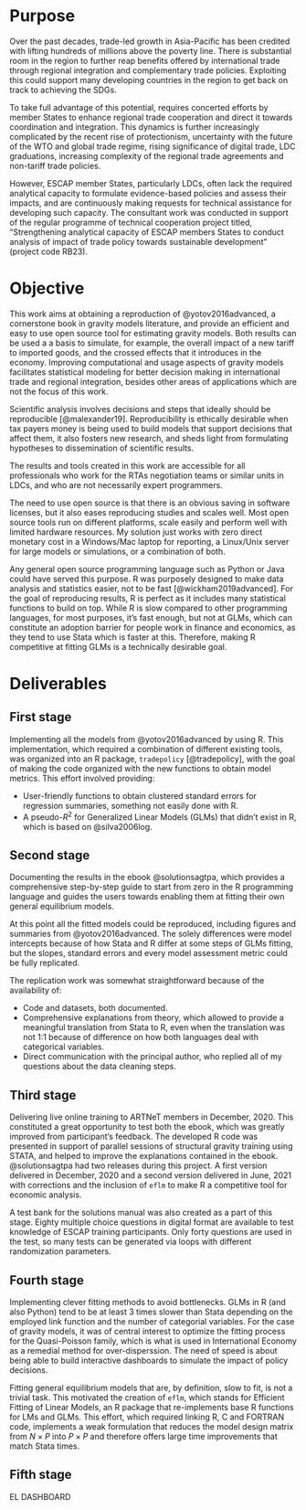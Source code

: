 \chapter{Purpose, Objective and Deliverables}

# Purpose

Over the past decades, trade-led growth in Asia-Pacific has been credited with lifting hundreds of millions above the poverty line. There is substantial room in  the region to further reap benefits offered by international trade through regional integration and complementary trade policies. Exploiting this could support many developing countries in the region to get back on track to achieving the SDGs.

To take full advantage of this potential, requires concerted efforts by member States to enhance regional trade cooperation and direct it towards coordination and integration. This dynamics is further increasingly complicated by the recent rise of protectionism, uncertainty with the future of the WTO and global trade regime, rising significance of digital trade, LDC graduations, increasing complexity of the regional trade agreements and non-tariff trade policies. 

However, ESCAP member States, particularly LDCs, often lack the required analytical capacity to formulate evidence-based policies and assess their impacts, and are continuously making requests for technical assistance for developing such capacity. The consultant work was conducted in support of the regular programme of technical cooperation project titled, "Strengthening analytical capacity of ESCAP members States to conduct analysis of impact of trade policy towards sustainable development" (project code RB23).

# Objective

This work aims at obtaining a reproduction of @yotov2016advanced, a cornerstone book in gravity models literature, and provide an efficient and easy to use open source tool for estimating gravity models. Both results can be used a a basis to simulate, for example, the overall impact of a new tariff to imported goods, and the crossed effects that it introduces in the economy. Improving computational and usage aspects of gravity models facilitates statistical modeling for better decision making in international trade and regional integration, besides other areas of applications which are not the focus of this work.

Scientific analysis involves decisions and steps that ideally should be reproducible [@malexander19]. Reproducibility is ethically desirable when tax payers money is being used to build models that support decisions that affect them, it also fosters new research, and sheds light from formulating hypotheses to dissemination of scientific results. 

The results and tools created in this work are accessible for all professionals who work for the RTAs negotiation teams or similar units in LDCs, and who are not necessarily expert programmers.

The need to use open source is that there is an obvious saving in software licenses, but it also eases reproducing studies and scales well. Most open source tools run on different platforms, scale easily and perform well with limited hardware resources. My solution just works with zero direct monetary cost in a Windows/Mac laptop for reporting, a Linux/Unix server for large models or simulations, or a combination of both.

Any general open source programming language such as Python or Java could have served this purpose. R was purposely designed to make data analysis and statistics easier, not to be fast [@wickham2019advanced]. For the goal of reproducing results, R is perfect as it includes many statistical functions to build on top. While R is slow compared to other programming languages, for most purposes, it’s fast enough, but not at GLMs, which can constitute an adoption barrier for people work in finance and economics, as they tend to use Stata which is faster at this. Therefore, making R competitive at fitting GLMs is a technically desirable goal.

<!-- A side consequence of open source solutions is that these rely on well established open formats, which can be read with zero compatibility problems with both open source software (e.g. Python) and closed source software (e.g. Stata or SPSS). Closed source formats are not fully retro compatible or cross platform compatible, a good example is the impossibility of importing Stata files created with recent versions by using older Stata editions, and the same happens with well extended proprietary software such as Microsoft Excel. Open source formats such as the brand new Apache Arrow or classic fully specified formats such as CSV, XML or JSON lack the retro compatibility problem. -->

# Deliverables

## First stage

Implementing all the models from @yotov2016advanced by using R. This implementation, which required a combination of different existing tools, was organized into an R package, `tradepolicy` [@tradepolicy], with the goal of making the code organized with the new functions to obtain model metrics. This effort involved providing:

* User-friendly functions to obtain clustered standard errors for regression summaries, something not easily done with R.
* A pseudo-$R^2$ for Generalized Linear Models (GLMs) that didn't exist in R, which is based on @silva2006log.

## Second stage

Documenting the results in the ebook @solutionsagtpa, which provides a comprehensive step-by-step guide to start from zero in the R programming language and guides the users towards enabling them at fitting their own general equilibrium models.

At this point all the fitted models could be reproduced, including figures and summaries from @yotov2016advanced. The solely differences were model intercepts because of how Stata and R differ at some steps of GLMs fitting, but the slopes, standard errors and every model assessment metric could be fully replicated.

The replication work was somewhat straightforward because of the availability of:

* Code and datasets, both documented.
* Comprehensive explanations from theory, which allowed to provide a meaningful translation from Stata to R, even when the translation was not 1:1 because of difference on how both languages deal with categorical variables.
* Direct communication with the principal author, who replied all of my questions about the data cleaning steps.

## Third stage

Delivering live online training to ARTNeT members in December, 2020. This constituted a great opportunity to test both the ebook, which was greatly improved from participant's feedback. The developed R code was presented in support of parallel sessions of structural gravity training using STATA, and helped to improve the explanations contained in the ebook. @solutionsagtpa had two releases during this project. A first version delivered in December, 2020 and a second version delivered in June, 2021 with corrections and the inclusion of `eflm` to make R a competitive tool for economic analysis.

A test bank for the solutions manual was also created as a part of this stage. Eighty multiple choice questions in digital format are available to test knowledge of ESCAP training participants. Only forty questions are used in the test, so many tests can be generated via loops with different randomization parameters.

## Fourth stage

Implementing clever fitting methods to avoid bottlenecks. GLMs in R (and also Python) tend to be at least 3 times slower than Stata depending on the employed link function and the number of categorial variables. For the case of gravity models, it was of central interest to optimize the fitting process for the Quasi-Poisson family, which is what is used in International Economy as a remedial method for over-disperssion. The need of speed is about being able to build interactive dashboards to simulate the impact of policy decisions.

Fitting general equilibrium models that are, by definition, slow to fit, is not a trivial task. This motivated the creation of `eflm`, which stands for Efficient Fitting of Linear Models, an R package that re-implements base R functions for LMs and GLMs. This effort, which required linking R, C and FORTRAN code, implements a weak formulation that reduces the model design matrix from $N\times P$ into $P\times P$ and therefore offers large time improvements that match Stata times.

## Fifth stage

EL DASHBOARD
